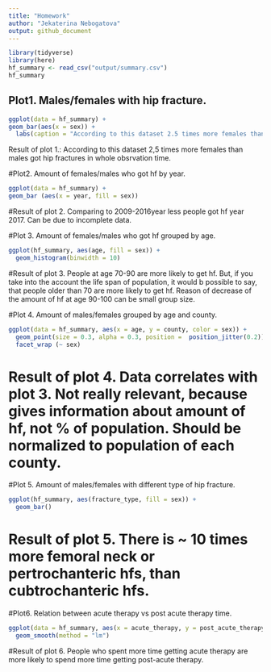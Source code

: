 ```yaml
---
title: "Homework"
author: "Jekaterina Nebogatova"
output: github_document
---
```


```r
library(tidyverse)
library(here)
hf_summary <- read_csv("output/summary.csv")
hf_summary
```

## Plot1. Males/females with hip fracture.

```r
ggplot(data = hf_summary) +
geom_bar(aes(x = sex)) +
  labs(caption = "According to this dataset 2.5 times more females than males got hip fractures in whole obsrvation time.")
```

Result of plot 1.: According to this dataset 2,5 times more females than males got hip fractures in whole obsrvation time.
 
#Plot2. Amount of females/males who got hf by year.
```r
ggplot(data = hf_summary) +
geom_bar (aes(x = year, fill = sex))
```
#Result of plot 2. Comparing to 2009-2016year less people got hf year 2017. Can be due to incomplete data.

#Plot 3. Amount of females/males who got hf grouped by age.
```r
ggplot(hf_summary, aes(age, fill = sex)) +
  geom_histogram(binwidth = 10)
```
#Result of plot 3. People at age 70-90 are more likely to get hf. But, if you take into the account the life span of population, it would b possible to say, that people older than 70 are more likely to get hf. Reason of decrease of the amount of hf at age 90-100 can be small group size.


#Plot 4. Amount of males/females grouped by age and county.
```r
ggplot(data = hf_summary, aes(x = age, y = county, color = sex)) +
  geom_point(size = 0.3, alpha = 0.3, position =  position_jitter(0.2))+
  facet_wrap (~ sex)
```
# Result of plot 4. Data correlates with plot 3. Not really relevant, because gives information about amount of hf, not % of population. Should be normalized to population of each county.


#Plot 5. Amount of males/females with different type of hip fracture.
```r
ggplot(hf_summary, aes(fracture_type, fill = sex)) +
  geom_bar()
```
# Result of plot 5. There is ~ 10 times more femoral neck or pertrochanteric hfs, than cubtrochanteric hfs.


#Plot6. Relation between acute therapy vs post acute therapy time.
```r
ggplot(data = hf_summary, aes(x = acute_therapy, y = post_acute_therapy, color = sex)) +
  geom_smooth(method = "lm")
```
#Result of plot 6. People who spent more time getting acute therapy are more likely to spend more time getting post-acute therapy.

